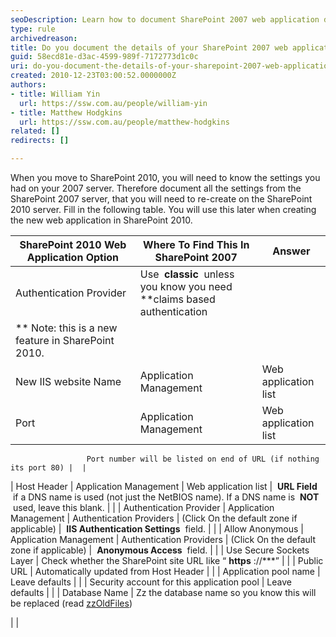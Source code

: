 ```yaml
---
seoDescription: Learn how to document SharePoint 2007 web application details for a smooth migration to SharePoint 2010.
type: rule
archivedreason:
title: Do you document the details of your SharePoint 2007 web application
guid: 58ecd81e-d3ac-4599-989f-7172773d1c0c
uri: do-you-document-the-details-of-your-sharepoint-2007-web-application
created: 2010-12-23T03:00:52.0000000Z
authors:
- title: William Yin
  url: https://ssw.com.au/people/william-yin
- title: Matthew Hodgkins
  url: https://ssw.com.au/people/matthew-hodgkins
related: []
redirects: []

---
```


When you move to SharePoint 2010, you will need to know the settings you had on your 2007 server.
Therefore document all the settings from the SharePoint 2007 server, that you will need to re-create on the SharePoint 2010 server.
Fill in the following table. You will use this later when creating the new web application in SharePoint 2010.

| **SharePoint 2010 Web Application Option** | **Where To Find This In SharePoint 2007** | **Answer** |
| --- | --- | --- |
| Authentication Provider | Use  **classic**  unless you know you need  **claims based authentication
** Note: this is a new feature in SharePoint 2010. |  |
| New IIS website Name | Application Management | Web application list |  **Name Field** |  |
| Port | Application Management | Web application list |  **URL Field** .

                     Port number will be listed on end of URL (if nothing its port 80) |  |
| Host Header | Application Management | Web application list |  **URL Field**  if a DNS name is used (not just the NetBIOS name).
                     If a DNS name is  **NOT**  used, leave this blank. |  |
| Authentication Provider | Application Management | Authentication Providers | (Click On the default zone if applicable) |  **IIS Authentication Settings**  field. |  |
| Allow Anonymous | Application Management | Authentication Providers | (Click On the default zone if applicable) |  **Anonymous Access**  field. |  |
| Use Secure Sockets Layer | Check whether the SharePoint site URL like “ **https** ://\*\*\*” |  |
| Public URL | Automatically updated from Host Header |  |
| Application pool name | Leave defaults |  |
| Security account for this application pool | Leave defaults |  |
| Database Name | Zz the database name so you know this will be replaced (read [zzOldFiles](/do-you-zz-old-files-rather-than-deleting-them))

 |  |